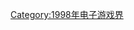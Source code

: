 {{Year by category
| m = 1
| c = 9
| d = 9
| y = 8
| cat = 首发的电子游戏系列
| in = 电子游戏界
| parent = 各年首发的电子游戏系列
| subcat = 1998年面世
| sortkey = Video game
}}

[[Category:1998年电子游戏界|Category:1998年电子游戏界]]